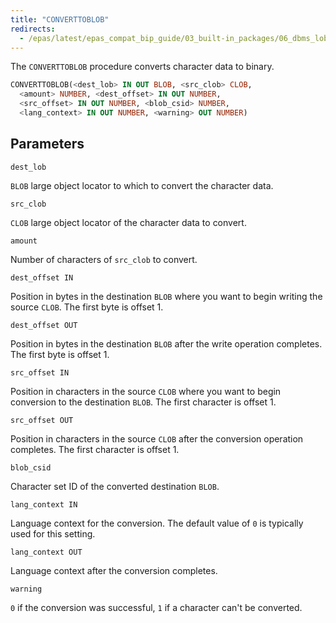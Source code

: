 ```yaml
---
title: "CONVERTTOBLOB"
redirects:
  - /epas/latest/epas_compat_bip_guide/03_built-in_packages/06_dbms_lob/03_converttoblob/ #generated for docs/epas/reorg-role-use-case-mode
---
```


The `CONVERTTOBLOB` procedure converts character data to binary.

```sql
CONVERTTOBLOB(<dest_lob> IN OUT BLOB, <src_clob> CLOB,
  <amount> NUMBER, <dest_offset> IN OUT NUMBER,
  <src_offset> IN OUT NUMBER, <blob_csid> NUMBER,
  <lang_context> IN OUT NUMBER, <warning> OUT NUMBER)
```

## Parameters

`dest_lob`

 `BLOB` large object locator to which to convert the character data.

`src_clob`

 `CLOB` large object locator of the character data to convert.

`amount`

 Number of characters of `src_clob` to convert.

`dest_offset IN`

 Position in bytes in the destination `BLOB` where you want to begin writing the source `CLOB`. The first byte is offset 1.

`dest_offset OUT`

 Position in bytes in the destination `BLOB` after the write operation completes. The first byte is offset 1.

`src_offset IN`

 Position in characters in the source `CLOB` where you want to begin conversion to the destination `BLOB`. The first character is offset 1.

`src_offset OUT`

 Position in characters in the source `CLOB` after the conversion operation completes. The first character is offset 1.

`blob_csid`

 Character set ID of the converted destination `BLOB`.

`lang_context IN`

 Language context for the conversion. The default value of `0` is typically used for this setting.

`lang_context OUT`

 Language context after the conversion completes.

`warning`

 `0` if the conversion was successful, `1` if a character can't be converted.

